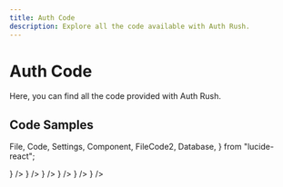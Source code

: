 ```yaml
---
title: Auth Code
description: Explore all the code available with Auth Rush.
---
```


# Auth Code

Here, you can find all the code provided with Auth Rush.

## Code Samples


  File,
  Code,
  Settings,
  Component,
  FileCode2,
  Database,
} from "lucide-react";

<Cards>
  <Card title="Web Pages" href="/docs/core-components/pages" icon={<File />} />
  <Card
    title="Actions"
    href="/docs/core-components/auth-actions"
    icon={<Code />}
  />
  <Card
    title="Root Files"
    href="/docs/core-components/root"
    icon={<FileCode2 />}
  />
  <Card title="Utils" href="/docs/core-components/utils" icon={<Settings />} />
  <Card
    title="Components"
    href="/docs/core-components/components"
    icon={<Component />}
  />
  <Card
    title="Schemas"
    href="/docs/core-components/schemas"
    icon={<Database />}
  />
</Cards>
